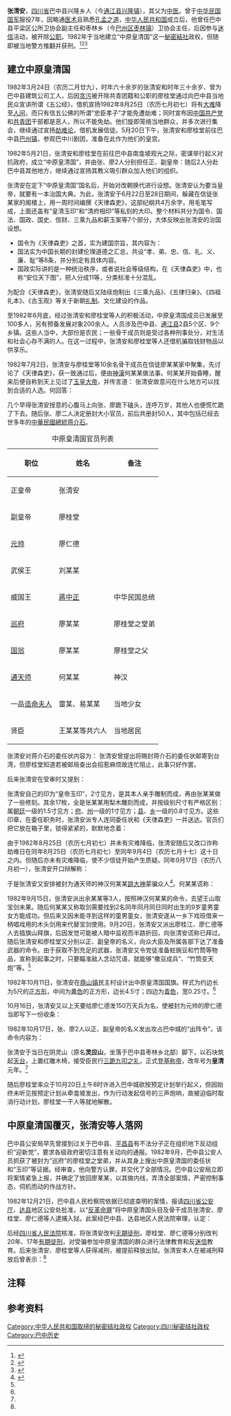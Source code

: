 '''张清安'''，[[四川省|四川省]]巴中县兴隆乡人（今[[通江县|通江县]][[兴隆镇_(通江县)|兴隆镇]]），其父为[[中医|中医]]。曾于[[中华民国国军|中华民国国军]]服役7年，因略通[[医学|医术]]且熟悉[[儒家|孔孟之道]]，[[中华人民共和国|中华人民共和国]]成立后，他曾任巴中县平梁区公所卫协会副主任和枣林乡（今[[巴州区|巴州区]][[枣林镇_(巴中市)|枣林镇]]）卫协会主任，后因参与[[迷信|迷信]]活动，被开除[[公职|公职]]。1982年于当地建立“中原皇清国”这一[[秘密結社|秘密結社]]政权，但随即被当地警方推翻并获刑。<ref>{{cite web | language = zh-hans | publisher = 网易网>新闻中心>历史>正文 | title = 新中国成立以来称帝者一览 | url = http://history.news.163.com/09/0505/15/58IDS3OU00011247.html | author = 来源：网易历史 | date = 2009年5月5日 | accessdate = 2009年5月5日 | archive-date = 2019年11月22日 | archive-url = https://web.archive.org/web/20191122190431/http://history.news.163.com/09/0505/15/58IDS3OU00011247.html | dead-url = no }}</ref><ref>{{cite web | language = zh-hans | publisher = 凤凰网>资讯>历史>历史纪事>密档>正文 | title = 1949年以来中国领土上“称帝者”举例 | url = http://news.ifeng.com/history/1/midang/200905/0507_2664_1143615.shtml | author = 来源：凤凰资讯 | date = 2009年5月7日 | accessdate = 2009年5月7日 | archive-date = 2019年2月5日 | archive-url = https://web.archive.org/web/20190205155724/http://news.ifeng.com/history/1/midang/200905/0507_2664_1143615.shtml | dead-url = no }}</ref><ref>{{cite web | language = zh-hans | publisher = 凤凰网>资讯>历史>高清>正文 | title = 1949年后部分“建国称帝”的中国人 | url = http://news.ifeng.com/history/gaoqing/detail_2012_08/15/16814219_0.shtml#p=1 | author = 来源：凤凰资讯 | date = 2012年8月15日 | accessdate = 2012年8月15日 | archive-date = 2015年1月21日 | archive-url = https://web.archive.org/web/20150121172440/http://news.ifeng.com/history/gaoqing/detail_2012_08/15/16814219_0.shtml#p=1 | dead-url = no }}</ref>

==建立中原皇清国==
{{Infobox Former Country
|native_name            = 中原皇清国
|conventional_long_name = 
|common_name            = 
|
|continent              = 亚洲
|region                 = 东亚
|country                = 中华人民共和国
|era                    = 
|status                 = Unrecognized State
|status_text            = [[秘密结社政权|秘密结社政权]]

|life_span              = 1982年
|year_start             = 1982年
|year_end               = 1982年

|event_start            = 
|date_start             = 5月21日
|event_end              = 
|date_end               = 12月21日

|p1                     = 中华人民共和国
|flag_p1                = Flag of the People's Republic of China.svg
|
|s1                     = 中华人民共和国
|flag_s1                = Flag of the People's Republic of China.svg

|image_flag             = 中原皇清国国旗.png
|flag                   = 
|flag_type              = 国旗
<!--
|image_coat             = Coats of arms of None.svg
|symbol                 = 
|symbol_type            = 国徽
|symbol_type_article    = 
-->
|capital                = [[四川省|四川省]]巴中县

|common_languages       = [[汉语|汉语]]
|religion               = 
|currency               = 
|currency_code          =

|government_type        = [[君主制|君主制]]<br>[[政教合一|政教合一]]
|title_leader           = 皇帝
|leader1                = [[皇帝|正皇帝]] 张清安
|year_leader1           = 1982年7月2日－1982年12月21日
|leader2                = [[皇帝|副皇帝]] 廖桂堂
|year_leader2           = 1982年7月2日－1982年12月21日
|leader3                = 
|year_leader3           = 
|leader4                = 
|year_leader4           = 
|
|title_representative   =
|representative1        =
|year_representative1   =
|representative2        = 
|year_representative2   = 
|representative3        = 
|year_representative3   = 
|
|title_deputy           =
|deputy1                =
|year_deputy1           =
|deputy2                = 
|year_deputy2           = 
|deputy3                = 
|year_deputy3           = 
|deputy4                = 
|year_deputy4           = 

|utc_offset             = +8
|cctld                  = 
|calling_code           = 
|today                  = {{PRC}}

}}
1982年3月24日（农历二月廿九），时年六十余岁的张清安和时年三十余岁、曾为巴中县建筑公司工人，后因[[贪污|贪污]]被开除共青团籍和公职的廖桂堂通过向巴中县当地民众宣讲所谓《五公经》，借机宣扬1982年8月25日（农历七月初七）将有[[灾害|大难]]降至[[人间|人间]]，而只有信五公佛的所谓“忠臣孝子”才能免遭劫难；同时宣布因[[中国共产党|中国共产党]]和[[中国共产主义青年团|共青团]]干部都是恶人，所以不能免劫。他们旋即笼络当地群众，并多次进行集会，继续通过宣扬[[劫难论|劫难论]]，借机发展信徒。5月20日下午，张清安和廖桂堂前往巴中县[[巴州镇|巴州镇]]，参观巴中川剧团，准备在此作为他们的皇宫。

1982年5月21日，张清安和廖桂堂在前往巴中县南龛坡观光之际，密谋举行起义对抗政府，成立“中原皇清国”，并由张、廖2人分别担任正、副皇帝：{{cquote|我看咱这国名嘛，就叫“中原皇清国”最好。中原就是指中国；皇就是皇帝的意思，将来是我们正、副皇帝掌权管事；清字在《五公经》中指清帝君，表示咱们是神君正统。}}随后2人分赴巴中县其他地方，继续通过宣扬其教义吸引群众加入他们的组织。

张清安在定下“中原皇清国”国名后，开始对改朝换代进行设想。张清安认为要当皇帝，就要有一本治国大典。为此，张清安于6月22日至28日期间，躲藏在信徒张某家的阁楼上，用一周时间编撰《天律森吏》，这部纪纲共4万余字，用毛笔写成，上面还盖有“皇清玉印”和“清府相印”等私刻的大印。整个材料共分为国令、国法、国政、国史、信财、三乘九品和薪玉案等7个部分，大体反映出张清安的治国设想。
* 国令为《天律森吏》之首，实为建国宗旨，其内容为：{{cquote|青锋偃{{Notetag|应为左边钅右边匽。}}钺安天下，无忠不孝要斩杀；还我河山不完税，天下同胞世{{Notetag|“世”应为“是”。}}一家。{{Notetag|即有了所谓“忠孝”，即使没有税收，也能建立国家。}}}}
* 国法实为中国长期的封建伦理道德之汇总，共设“孝、弟{{Notetag|“弟”应为“悌”。}}、忠、信、礼、义、廉、耻”等8条，并分别定有具体内容。
* 国政实际讲的是一种统治秩序，或者说社会等级结构，在《天律森吏》中，也称“安位天下图”，把人分成11等，分类标准十分混乱。
为配合《天律森吏》，张清安随后又陆续炮制出《三乘九品》、《五律归亲》、《四祖礼本》、《古玉观》等关于新朝[[礼制|礼制]]、文化建设的作品。

至1982年6月底，经过张清安和廖桂堂等人的积极活动，中原皇清国成员已发展至100多人，另有预备发展对象200余人。人员涉及巴中县、[[通江县|通江县]]2县5个区、9个乡镇。这些人当中，大部份是农民；一些骨干成员则是受过各种刑事处分，对生活和社会心存不满的人。在这一过程中，张清安和廖桂堂等人还借机骗取钱财物品以供享乐。

1982年7月2日，张清安与廖桂堂等10余名骨干成员在信徒廖某某家中聚集，先讨论了《天律森吏》，获一致通过后，便由[[神漢|神漢]]何某某做法事。何某某开始昏睡，醒来后便自称到天上见过了[[玉皇大帝|玉皇大帝]]，并传言道：
{{Cquote|[[玉皇大帝|玉皇大帝]]说了，叫咱们三年还[[清朝|清朝]]，工作要前进，要遍访忠、孝、仁、义的人当皇清国的官。}}
张清安故意问在什么地方可以找到合适的人选。何回答：
{{Cquote|皇清国的皇帝出在枣林，姓张名清安；副皇帝出生在巴中城，姓廖名桂堂。你们还不磕头吗？}}

几个早得张清安授意的心腹马上向张、廖跪下磕头，连呼万岁，其他人也便慌忙跪了下去。随后张、廖二人决定册封大小官员，前后共册封50人，其中包括已经去世多年的[[中華民國總統|中華民國總統]][[蔣中正|蒋介石]]。
{| class="wikitable"
|+中原皇清国官员列表
!职位
!姓名
!备注
|-
|正皇帝
|张清安
|
|-
|副皇帝
|廖桂堂
|
|-
|[[元帅|元帅]]
|廖仁德
|
|-
|武侯王
|刘某某
|
|-
|威国王
|[[蔣中正|蔣中正]]
|中华民国总统
|-
|[[巡撫|巡府]]{{Notetag|“府”应为“抚”。}}
|廖某某
|廖桂堂之堂弟
|-
|[[国父|国翁]]
|廖某某
|廖桂堂之父
|-
|[[魔法师|通天师]]
|何某某
|神汉
|-
|一品[[命妇|诰命夫人]]
|雷某、易某某
|当地少女
|-
|贤臣
|王某某等共六人
|当地居民
|}
张清安对蒋介石的委任状内容为：
{{divbox | white | 皇清 圣诣（旨） 聀（职）字第伍号 | 
奉 天承命 准此 蒋中正为中原皇清国威国王一聀（职）

右给 蒋中正 执存

赞曰 威国享民 八方服心 国泰民安 天下泰{{Notetag|“泰”应为“太”。}}平

中原皇清国岁次元年 秋望日（印） 准给}}
张清安曾提出将赐封蒋介石的委任状邮寄到台湾，但廖桂堂知道若被邮局查出会招惹麻烦故连忙阻止，此事只好作罢。

后来张清安在受审时又提到：{{cquote|封官之后，他们的劲头很大，昼夜都在干。不过我心里还是不踏实，历朝以来，‘官凭印信’，所以我们又雕刻了18颗大印，发给皇清国的官员。}}

张清安自己的印为“皇帝玉印”，2寸见方，是其本人亲手雕制而成，再由张某某做了一些修刻。其余17枚，全是张某某用梨木雕刻而成，并按级别尺寸有严格区别：属[[朝廷|朝廷]]一级的1.5寸见方；[[府|府]]、[[州|州]]一级的1寸见方；[[县|县]]、[[乡|乡]]一级的0.8寸见方。这些印章，在委任职务时，张清安派专人连同委任状和《天律森吏》一并送达。官员们把它放在箱子里，锁得紧紧的，默默地念着：{{Cquote|槽门朝南开，玉印到家来，今年时运转，升官发大财。}}

由于1982年8月25日（农历七月初七）并未有灾难降临，张清安随后又改口诈称劫难日在同年8月25日（农历七月初七）至同年9月4日（农历七月十七）这十日之内。但随后亦未有灾难降临，使不少信徒开始产生质疑。同年9月17日（农历八月初一），张清安开口辩解称：

{{Cquote|未现劫运，是不是《五公经》和上天的话不灵了？绝对不是，灵得很。当初通天师转达神的旨意，叫我出来干事，我没出来，上天便降了我七天病灾。至于这次劫运未现，我还不清楚原因，想必是上天特意安排的，现在就请通天师再去走一遭，上天界问问，回来再告诉大家。}}

于是张清安又安排被封为通天师的神汉何某某[[跳大神|跳大神]]蒙骗众人<ref name="莫辛／主编">{{cite book zh|language=zh-hans|author=莫辛／主编|title=《帝梦惊华：当代中国“称帝”闹剧》>三、大巴山系列之一：“中原皇清国”|format=|url=http://books.google.com.hk/books/about/%E5%B8%9D%E6%A2%A6%E6%83%8A%E5%8D%8E.html?id=bBykAAAACAAJ|date=1998年10月第1版|publisher=广州出版社|location=广州|id=ISBN 7-80592-854-1|accessdate=1998年10月第1次印刷|pages=第62－91页|archive-date=2014-03-03|archive-url=https://web.archive.org/web/20140303205147/http://books.google.com.hk/books/about/%E5%B8%9D%E6%A2%A6%E6%83%8A%E5%8D%8E.html?id=bBykAAAACAAJ|dead-url=no}}</ref>。何某某谎称：

{{Cquote|孝子们，我上[[天界|天界]]会见了[[玉皇大帝|玉皇大帝]]和众位神仙，他们都在玉皇宫开会，要开120天。玉皇大帝说了，因为咱们已建立了皇清国，是替天行道，暂时就不降劫了。他对你们的工作很满意，要大家继续努力，继续前进，要早日让皇帝登基，改朝换代，那样就可以免去大劫。他给咱们三项任务，一是在望王山上插上[[国旗|国旗]]，取回“斩妖宝剑”；二是接领“天兵”150万，用40万取[[成都|成都]]；三是於10月20日集中[[巴中|巴中]]城，拥戴皇帝[[登基|登基]]。}}

1982年9月15日，张清安派出余某某等3人，按照神汉何某某的命令，去望王山取宝剑未果。随后何某某又称取剑需要找到2名同年同月同日同时出生的9岁童男童女方能成功。但后来又因未能寻到这样的童男童女，张清安遂从一乡下戏班借来一柄唱戏用的木头剑用来代替宝剑使用。9月20日，张清安又派出廖桂江、廖仁德等人去插旗山拜旗，后因发觉可能被人暗中监视而半路折回，向张清安谎称已拜过。随后张清安和廖桂堂又分别以正、副皇帝的名义，向众大臣及所属各部下达了准备武器的命令。由于获取不到充足的武器，张清安又令党徒准备蛀豌豆和竹筒等物品，宣称到起事之时，只要瞄准敌人念动咒语，就能够“撒豆成兵”、“竹筒变天炮”{{Notetag|指用竹筒制作[[迫击炮|迫击炮]]。}}等。<ref name="莫辛／主编" />

1982年10月11日，张清安在[[鼎山镇|鼎山镇]]民主村设计出中原皇清国国旗。样式为约边长为5尺的[[正方形|正方形]]，中间为[[黄色|黄色]]的正方形，边长4.5寸；四边为[[青色|青色]]，宽0.25寸。<ref name="莫辛／主编" />

10月16日，张清安又以上天要给廖仁德发150万天兵为名，使被封为元帅的廖仁德当即写下一份收条：
{{divbox | white | 今领到 | 
玉皇殿下发出天兵150万。天兵助我清朝，中原生光辉。玉皇大帝万万岁。

皇清元年十月十六日}}

1982年10月17日，张、廖2人以正、副皇帝的名义发出攻占巴中城的“出阵令”，该命令内容为：
{{divbox | white |  | 
奉天准承，十月二十日，中原皇清国各元帅，领各路孝子，在巴中城集中。各带原布置武器。午时，听牵龛坡天炮三响，孝子们将蛀豌豆在指定地点齐撒，口呼“还我清朝，王（皇）帝万岁。”撒完后整队到巴中川剧团集中，听候命令。

此令 中原皇清国岁次十月十七日}}

张清安于当日在阴灵山（原名'''灵应山'''，坐落于巴中县枣林乡北部）脚下，以石块筑起[[天台_(建筑物)|天台]]，上置红雕木椅，接受臣民行[[三跪九叩之礼|三跪九叩之礼]]，正式[[登基称帝|登基称帝]]，改年号为'''皇清'''元年。<ref name="莫辛／主编" />

随后廖桂堂率众于10月20日上午8时许进入巴中城欲按预定计划举行起义，但因始终未听见按预定计划从牵龛坡发出，作为行动发起信号的三声炮响，故被迫临时取消行动计划，廖桂堂一干人等就地解散。{{Cquote|天兵是[[托塔李天王|托塔李天王]]管着，他走到[[南海观音|南海观音]]那儿谈工作了，所以没发成兵。玉帝老爷已经给李天王挂了电话，李天王说明年二月初九（1983年3月23日）降劫发兵，咱们千万别灰心。}}

==中原皇清国覆灭，张清安等人落网==
巴中县公安局早先曾接到过关于巴中县、[[平昌县|平昌县]]有不法分子正在组织地下反动组织“迎新党”，要求各级政府密切注意有关动向的通报。1982年9月，巴中县公安人员抓获了被封为“巡府”的廖桂堂之堂弟，并从其身上搜出中原皇清国的委任状和“玉印”等证据。经审查，他向警方认罪，并交代了全部情况。巴中县公安局立即将案情紧急上报，并确定了放回廖某某，以其做内线，弄清全部案情，严密控制事态，伺机而动的作战方针。

1982年12月21日，巴中县人民检察院依据已彻底查明的案情，报请[[四川省公安厅|四川省公安厅]]、[[达川区|达县]]地区公安处批准，以“[[反革命罪|反革命罪]]”将中原皇清国头目及骨干成员张清安、廖桂堂、廖仁德等人逮捕入狱。此案经巴中县、达县地区人民法院审理，认定：
{{divbox | white |  | 
张清安等人以封建迷信手段，进行反革命宣传，组织反动的“中原皇清国”，图谋推翻人民政权，犯罪事实清楚，证据确凿，根据刑法有关条款判处张清安死刑、廖桂堂无期徒刑，其余骨干分子分别处以有期徒刑。}}

后经[[四川省人民法院|四川省人民法院]]核准，将张清安改判[[无期徒刑|无期徒刑]]，廖桂堂、廖仁德等分别改判20年、17年[[有期徒刑|有期徒刑]]，对受骗参加中原皇清国的群众进行法律教育和反[[迷信|迷信]]教育。后来张清安、廖桂堂等人获得减刑，被提前释放出狱。张清安本人在被减刑释放后曾表示：<ref name="莫辛／主编" />

{{Cquote|如今大伙过着好日子，再也不会有人想当皇帝了，更没有人拥护别人当皇帝了……}}

== 注释 ==
{{notefoot}}
== 参考资料 ==
{{Reflist|2}}
[[Category:中华人民共和国取缔的秘密结社政权|Category:中华人民共和国取缔的秘密结社政权]]
[[Category:四川秘密结社政权|Category:四川秘密结社政权]]
[[Category:巴中历史|Category:巴中历史]]